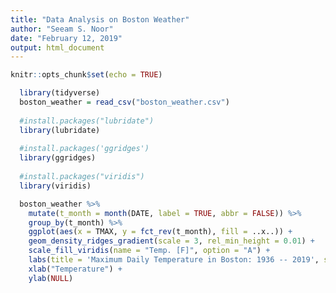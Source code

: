 ```yaml
---
title: "Data Analysis on Boston Weather"
author: "Seeam S. Noor"
date: "February 12, 2019"
output: html_document
---
```


```r
knitr::opts_chunk$set(echo = TRUE)

  library(tidyverse)
  boston_weather = read_csv("boston_weather.csv")
  
  #install.packages("lubridate")
  library(lubridate)
  
  #install.packages('ggridges')
  library(ggridges)
  
  #install.packages("viridis")
  library(viridis)

```

```r
  boston_weather %>% 
    mutate(t_month = month(DATE, label = TRUE, abbr = FALSE)) %>%
    group_by(t_month) %>%
    ggplot(aes(x = TMAX, y = fct_rev(t_month), fill = ..x..)) +
    geom_density_ridges_gradient(scale = 3, rel_min_height = 0.01) +
    scale_fill_viridis(name = "Temp. [F]", option = "A") +
    labs(title = 'Maximum Daily Temperature in Boston: 1936 -- 2019', subtitle = 'Recorded at Boston Logan Airport', caption = 'Source: NOAA') +
    xlab("Temperature") +
    ylab(NULL)
```
